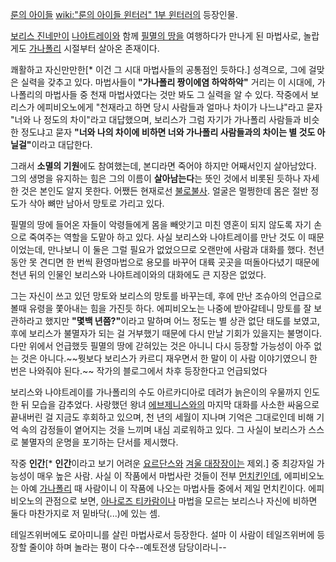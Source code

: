 [[룬의 아이들]] [[wiki:"룬의 아이들 윈터러" 1부 윈터러]]의 등장인물. 

[[보리스 진네만]]이 [[나야트레이]]와 함께 [[필멸의 땅]]을 여행하다가 만나게 된 마법사로, 놀랍게도 [[가나폴리]] 시절부터 살아온 존재이다.

쾌활하고 자신만만한[* 이건 그 시대 마법사들의 공통점인 듯하다.] 성격으로, 그에 걸맞은 실력을 갖추고 있다. 마법사들이 '''"가나폴리 짱이에염 하악하악"''' 거리는 이 시대에, 가나폴리의 마법사들 중 천재 마법사였다는 것만 봐도 그 실력을 알 수 있다. 작중에서 보리스가 에피비오노에게 "천재라고 하면 당시 사람들과 얼마나 차이가 나느냐"라고 묻자 "너와 나 정도의 차이"라고 대답했으며, 보리스가 그럼 자기가 가나폴리 사람들과 비슷한 정도냐고 묻자 '''"너와 나의 차이에 비하면 너와 가나폴리 사람들과의 차이는 별 것도 아닐걸"'''이라고 대답한다.

그래서 '''소멸의 기원'''에도 참여했는데, 본디라면 죽어야 하지만 어째서인지 살아남았다. 그의 생명을 유지하는 힘은 그의 이름이 '''살아남는다'''는 뜻인 것에서 비롯된 듯하나 자세한 것은 본인도 알지 못한다. 어쨌든 현재로선 [[불로불사]]. 얼굴은 멀쩡한데 몸은 절반 정도가 삭아 뼈만 남아서 망토로 가리고 있다.

필멸의 땅에 들어온 자들이 악령들에게 몸을 빼앗기고 미친 영혼이 되지 않도록 자기 손으로 죽여주는 역할을 도맡아 하고 있다. 사실 보리스와 나야트레이를 만난 것도 이 때문이었는데, 만나보니 이 둘은 그럴 필요가 없었으므로 오랜만에 사람과 대화를 했다. 천년동안 못 견디면 한 번씩 환영마법으로 용모를 바꾸어 대륙 곳곳을 떠돌아다녔기 때문에 천년 뒤의 인물인 보리스와 나야트레이와의 대화에도 큰 지장은 없었다.

그는 자신이 쓰고 있던 망토와 보리스의 망토를 바꾸는데, 후에 만난 조슈아의 언급으로 볼때 유령을 쫓아내는 힘을 가진듯 하다. 에피비오노는 나중에 받아갈테니 망토를 잘 보관하라고 했지만 '''"몇백 년쯤?"'''이라고 말하며 어느 정도는 별 상관 없단 태도를 보였고, 후에 보리스가 불멸자가 되는 걸 거부했기 때문에 다시 만날 기회가 있을지는 불명이다. 다만 위에서 언급했듯 필멸의 땅에 갇혀있는 것은 아니니 다시 등장할 가능성이 아주 없는 것은 아니다.~~뭣보다 보리스가 카르디 재우면서 한 말이 이 사람 이야기였으니 한 번은 나와줘야 된다.~~ 작가의 블로그에서 차후 등장한다고 언급되었다

보리스와 나야트레이를 가나폴리의 수도 아르카디아로 데려가 늙은이의 우물까지 인도한 뒤 모습을 감추었다. 사랑했던 왕녀 [[에브제니스]]와의 마지막 대화를 사소한 싸움으로 끝내버린 걸 지금도 후회하고 있으며, 천 년의 세월이 지나며 기억은 그대로인데 비해 기억 속의 감정들이 옅어지는 것을 느끼며 내심 괴로워하고 있다. 그 사실이 보리스가 스스로 불멸자의 운명을 포기하는 단서를 제시했다.

작중 '''인간'''[* '''인간'''이라고 보기 어려운 [[요르단스]]와 [[겨울 대장장이]]는 제외.] 중 최강자일 가능성이 매우 높은 사람. 사실 이 작품에서 마법사란 것들이 전부 [[먼치킨]]인데, 에피비오노는 아예 [[가나폴리]] 때 사람이니 이 작품에 나오는 마법사들 중에서 제일 먼치킨이다. 에피비오노의 관점으로 보면, [[아나로즈 티카람]]이나 마법을 모르는 보리스나 자신에 비하면 둘다 마찬가지로 저 밑바닥(...)에 있는 셈.

테일즈위버에도 로아미니를 살린 마법사로서 등장한다. 설마 이 사람이 테일즈위버에 등장할 줄이야 하며 놀라는 평이 다수--예토전생 담당이라니--
